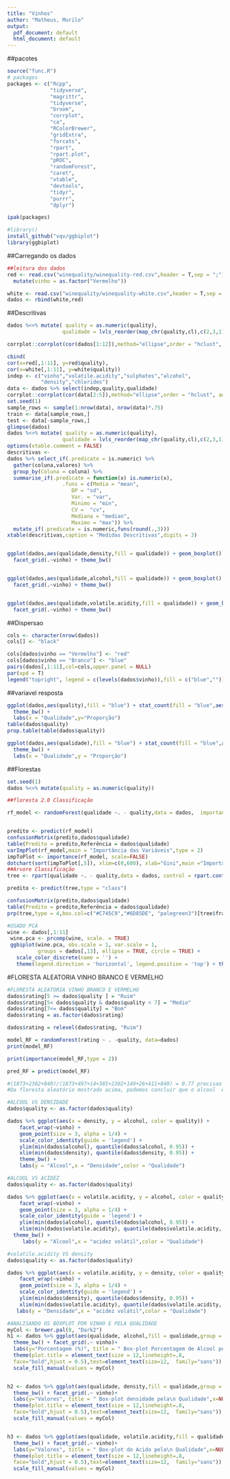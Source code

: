 ```yaml
---
title: "Vinhos"
author: "Matheus, Murilo"
output:
  pdf_document: default
  html_document: default
---
```

##pacotes
```r
source("func.R")
# packages
packages <- c("Rcpp",
              "tidyverse",
              "magrittr",
              "tidyverse",
              "broom",
              "corrplot",
              "ca",
              "RColorBrewer",
              "gridExtra",
              "forcats",
              "rpart",
              "rpart.plot",
              "pROC",
              "randomForest",
              "caret",
              "xtable",
              "devtools",
              "tidyr",
              "purrr",
              "dplyr")

ipak(packages)

#library()
install_github("vqv/ggbiplot")
library(ggbiplot)
```

##Carregando os dados

```r
##leitura dos dados
red <- read.csv("winequality/winequality-red.csv",header = T,sep = ";") %>% 
  mutate(vinho = as.factor("Vermelho"))

white <- read.csv("winequality/winequality-white.csv",header = T,sep = ";") %>% mutate(vinho =as.factor("Branco"))
dados <- rbind(white,red)

```
##Descritivas

```r
dados %<>% mutate( quality = as.numeric(quality),
                  qualidade = lvls_reorder(map_chr(quality,cl),c(2,3,1)))

corrplot::corrplot(cor(dados[1:12]),method="ellipse",order = "hclust", addrect=NULL)

cbind(
cor(x=red[,1:11], y=red$quality),
cor(x=white[,1:11], y=white$quality))
indep <- c("vinho","volatile.acidity","sulphates","alcohol",
           "density","chlorides")
data <- dados %>% select(indep,quality,qualidade)
corrplot::corrplot(cor(data[2:5]),method="ellipse",order = "hclust", addrect=NULL)
set.seed(1)
sample_rows <- sample(1:nrow(data), nrow(data)*.75)
train <- data[sample_rows,]
test <- data[-sample_rows,]
glimpse(dados)
dados %<>% mutate( quality = as.numeric(quality),
                  qualidade = lvls_reorder(map_chr(quality,cl),c(2,3,1)))
options(xtable.comment = FALSE)
descritivas <- 
dados %>% select_if(.predicate = is.numeric) %>% 
  gather(coluna,valores) %>% 
  group_by(Coluna = coluna) %>% 
  summarise_if(.predicate = function(x) is.numeric(x),
                  .funs = c(Media = "mean",
                     DP = "sd",
                     Var. = "var",
                     Minimo = "min",
                     CV =  "cv",
                     Mediana = "median",
                     Maximo = "max")) %>% 
  mutate_if(.predicate = is.numeric,funs(round(.,3)))
xtable(descritivas,caption = "Medidas Descritivas",digits = 3)


ggplot(dados,aes(qualidade,density,fill = qualidade)) + geom_boxplot() +
  facet_grid(.~vinho) + theme_bw()


ggplot(dados,aes(qualidade,alcohol,fill = qualidade)) + geom_boxplot() +
  facet_grid(.~vinho) + theme_bw()


ggplot(dados,aes(qualidade,volatile.acidity,fill = qualidade)) + geom_boxplot() +
  facet_grid(.~vinho) + theme_bw()


```

##Dispersao

```r
cols <- character(nrow(dados))
cols[] <- "black"

cols[dados$vinho == "Vermelho"] <- "red"
cols[dados$vinho == "Branco"] <- "blue"
pairs(dados[,1:11],col=cols,upper.panel = NULL)
par(xpd = T)
legend("topright", legend = c(levels(dados$vinho)),fill = c("blue",""))


```

##variavel resposta

```r
ggplot(dados,aes(quality),fill = "blue") + stat_count(fill = "blue",aes(y = (..count..)/sum(..count..))) +
  theme_bw() +
  labs(x = "Qualidade",y="Proporção")
table(dados$quality)
prop.table(table(dados$quality))

ggplot(dados,aes(qualidade),fill = "blue") + stat_count(fill = "blue",aes(y = (..count..)/sum(..count..))) +
  theme_bw() +
  labs(x = "Qualidade",y = "Proporção")

```


##Florestas

```r
set.seed(1)
dados %<>% mutate(quality = as.numeric(quality))

##floresta 2.0 Classificação

rf_model <- randomForest(qualidade ~. - quality,data = dados,  importance = TRUE ,ntree = 500)


predito <- predict(rf_model)
confusionMatrix(predito,dados$qualidade)
table(Predito = predito,Referência = dados$qualidade)
varImpPlot(rf_model,main = "Importância das Variáveis",type = 2)
impToPlot <- importance(rf_model, scale=FALSE)
dotchart(sort(impToPlot[,5]), xlim=c(0,600), xlab="Gini",main ="Importância das Variáveis" )
##Arvore Classificação
tree <- rpart(qualidade ~. - quality,data = dados, control = rpart.control(cp = 0,maxdepth = 4))

predito <- predict(tree,type = "class")

confusionMatrix(predito,dados$qualidade)
table(Predito = predito,Referência = dados$qualidade)
prp(tree,type = 4,box.col=c("#C745C9","#6D85DE", "palegreen3")[tree$frame$yval],tweak = 1.5,fallen.leaves = T,main = "Árvore de Decisão \n Qualidade do Vinho")


```

```r
#USADO PCA
wine <- dados[,1:11]
 wine.pca <- prcomp(wine, scale. = TRUE)
 ggbiplot(wine.pca, obs.scale = 1, var.scale = 1,
          groups = dados[,13], ellipse = TRUE, circle = TRUE) +
   scale_color_discrete(name = '') +
   theme(legend.direction = 'horizontal', legend.position = 'top') + theme_bw()
```

#FLORESTA ALEATORIA VINHO BRANCO E VERMELHO
```r
#FLORESTA ALEATORIA VINHO BRANCO E VERMELHO
dados$rating[5 >= dados$quality ] = "Ruim"
dados$rating[5< dados$quality & dados$quality < 7] = "Medio"
dados$rating[7<= dados$quality] = "Bom"
dados$rating = as.factor(dados$rating)

dados$rating = relevel(dados$rating, "Ruim")

model_RF = randomForest(rating ~ . -quality, data=dados)
print(model_RF) 

print(importance(model_RF,type = 2)) 

pred_RF = predict(model_RF)
```

```r
#(1873+2302+840)/(1873+497+14+385+2302+149+26+411+840) = 0.77 precisao
#Da floresta aleatório mostrado acima, podemos concluir que o alcool  eh um fator importante que na qualidade do vinho (ruim, bom, medio). Além disso, o modelo tem apenas 23% de erro que significa que podemos prever com precisão de 77%.
```


```r
#ALCOOL VS DENSIDADE
dados$quality <- as.factor(dados$quality)

dados %>% ggplot(aes(x = density, y = alcohol, color = quality)) +
    facet_wrap(~vinho) + 
    geom_point(size = 3, alpha = 1/4) +
    scale_color_identity(guide = 'legend') +
    ylim(min(dados$alcohol), quantile(dados$alcohol, 0.95)) +
    xlim(min(dados$density), quantile(dados$density, 0.95)) +
    theme_bw() + 
    labs(y = "Alcool",x = "Densidade",color = "Qualidade") 
```


```r
#ALCOOL VS ACIDEZ
dados$quality <- as.factor(dados$quality)

dados %>% ggplot(aes(x = volatile.acidity, y = alcohol, color = quality)) +
    facet_wrap(~vinho) + 
    geom_point(size = 3, alpha = 1/4) +
    scale_color_identity(guide = 'legend') +
    ylim(min(dados$alcohol), quantile(dados$alcohol, 0.95)) +
    xlim(min(dados$volatile.acidity), quantile(dados$volatile.acidity, 0.95)) + 
  theme_bw() +
     labs(y = "Alcool",x = "acidez volátil",color = "Qualidade") 
```

```r
#volatile.acidity VS density
dados$quality <- as.factor(dados$quality)

dados %>% ggplot(aes(x = volatile.acidity, y = density, color = quality)) +
    facet_wrap(~vinho) + 
    geom_point(size = 3, alpha = 1/4) +
    scale_color_identity(guide = 'legend') +
    ylim(min(dados$density), quantile(dados$density, 0.95)) +
    xlim(min(dados$volatile.acidity), quantile(dados$volatile.acidity, 0.95))  + theme_bw() +
   labs(y = "Densidade",x = "acidez volátil",color = "Qualidade")
```


```r
#ANALISANDO OS BOXPLOT POR VINHO E PELA QUALIDADE
myCol <- brewer.pal(8, "Dark2")
h1 <- dados %>% ggplot(aes(qualidade, alcohol,fill = qualidade,group = qualidade)) +geom_boxplot(show.legend = F) +
  theme_bw() + facet_grid(.~ vinho)+
  labs(y="Porcentagem (%)", title = " Box-plot Porcentagem de Alcool pela\n Qualidade",x=NULL) +
  theme(plot.title = element_text(size = 12,lineheight=.8,  
  face="bold",hjust = 0.5),text=element_text(size=12,  family="sans")) +
  scale_fill_manual(values = myCol) 


h2 <- dados %>% ggplot(aes(qualidade, density,fill = qualidade,group = qualidade)) +geom_boxplot(show.legend = F) +
  theme_bw() + facet_grid(.~ vinho)+
  labs(y="Valores", title = " Box-plot densidade pela\n Qualidade",x=NULL) +
  theme(plot.title = element_text(size = 12,lineheight=.8,  
  face="bold",hjust = 0.5),text=element_text(size=12,  family="sans")) +
  scale_fill_manual(values = myCol) 


h3 <- dados %>% ggplot(aes(qualidade, volatile.acidity,fill = qualidade,group = qualidade)) +geom_boxplot(show.legend = F) +
  theme_bw() + facet_grid(.~ vinho)+
  labs(y="Valores", title = " Box-plot do Acido pela\n Qualidade",x=NULL) +
  theme(plot.title = element_text(size = 12,lineheight=.8,  
  face="bold",hjust = 0.5),text=element_text(size=12,  family="sans")) +
  scale_fill_manual(values = myCol) 
```



